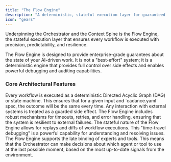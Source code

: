 ```yaml
---
title: "The Flow Engine"
description: "A deterministic, stateful execution layer for guaranteed outcomes."
icon: "gears"
---
```


Underpinning the Orchestrator and the Context Spine is the Flow Engine, the stateful execution layer that ensures every workflow is executed with precision, predictability, and resilience.

The Flow Engine is designed to provide enterprise-grade guarantees about the state of your AI-driven work. It is not a "best-effort" system; it is a deterministic engine that provides full control over side effects and enables powerful debugging and auditing capabilities.

### Core Architectural Features

<CardGroup cols={2}>
  <Card title="Deterministic DAGs" icon="diagram-project">
    Every workflow is executed as a deterministic Directed Acyclic Graph (DAG) or state machine. This ensures that for a given input and `cadance.yaml` spec, the outcome will be the same every time.
  </Card>
  <Card title="Guarded Side Effects" icon="shield-halved">
    Any interaction with external systems is treated as a guarded side effect. The Flow Engine includes robust mechanisms for timeouts, retries, and error handling, ensuring that the system is resilient to external failures.
  </-Card>
  <Card title="Time-Travel Debugging" icon="clock-rotate-left">
    The stateful nature of the Flow Engine allows for replays and diffs of workflow executions. This "time-travel debugging" is a powerful capability for understanding and resolving issues.
  </Card>
  <Card title="Late Binding" icon="puzzle-piece">
    The Flow Engine supports the late binding of experts and tools. This means that the Orchestrator can make decisions about which agent or tool to use at the last possible moment, based on the most up-to-date signals from the environment.
  </Card>
</CardGroup>